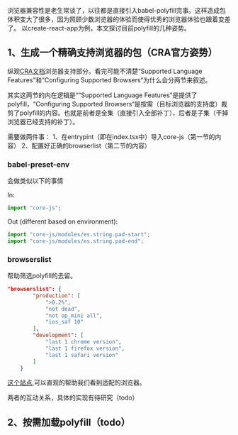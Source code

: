 浏览器兼容性是老生常谈了，以往都是直接引入babel-polyfill完事。这样造成包体积变大了很多，因为照顾少数浏览器的体验而使得优秀的浏览器体验也跟着变差了。
以create-react-app为例，本文探讨目前polyfill的几种姿势。


## 1、生成一个精确支持浏览器的包（CRA官方姿势）
 
 纵观[CRA文档](https://create-react-app.dev/docs/supported-browsers-features/)浏览器支持部分。看完可能不清楚“Supported Language Features”和“Configuring Supported Browsers“为什么会分两节来叙述。

其实这两节的内在逻辑是““Supported Language Features”是提供了polyfill，“Configuring Supported Browsers“是按需（目标浏览器的支持度）裁剪了polyfill的内容。也就是前者是全集（直接引入全部补丁），后者是子集（干掉浏览器已经支持的补丁）。

需要做两件事：
1、在entrypint（即在index.tsx中）导入core-js（第一节的内容）
2、配置好正确的browserlist（第二节的内容）

### babel-preset-env

会做类似以下的事情

In:
```javascript
import "core-js";
```
Out (different based on environment):
```javascript
import "core-js/modules/es.string.pad-start";
import "core-js/modules/es.string.pad-end";
```



### browserslist

帮助筛选polyfill的去留。
```json
"browserslist": {
        "production": [
            ">0.2%",
            "not dead",
            "not op_mini all",
            "ios_saf 10"
        ],
        "development": [
            "last 1 chrome version",
            "last 1 firefox version",
            "last 1 safari version"
        ]
    }
```
[这个站点](https://browsersl.ist/?q=%3E0.2%25%2C+not+dead%2C+not+op_mini+all%2C+ios_saf+10),可以直观的帮助我们看到适配的浏览器。

两者的互动关系，具体的实现有待研究（todo）

## 2、按需加载polyfill（todo）



